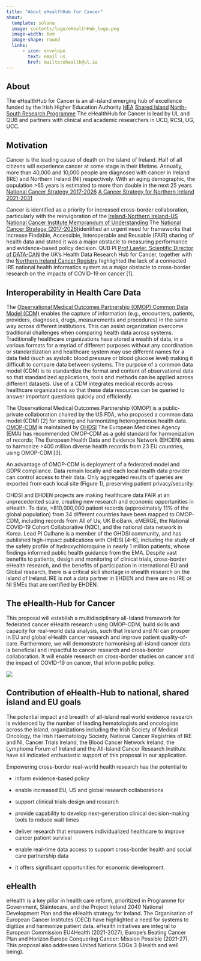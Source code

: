 ```yaml
---
title: "About eHealthHub for Cancer"
about:
  template: solana
  image: contents/logo/eHealthHub_logo.png
  image-width: 6em
  image-shape: round
  links:
      - icon: envelope
        text: email us
        href: mailto:ehealth@ul.ie
---
```


## About

The eHealthHub for Cancer is an all-island emerging hub of excellence funded by the Irish Higher Education Authority [HEA](https://hea.ie/) [Shared Island](https://www.gov.ie/en/campaigns/c3417-shared-island/) [North-South Research Programme](https://hea.ie/2021/08/09/hea-launch-e40-million-north-south-research-programme-2021/) The eHealthHub for Cancer is lead by UL and QUB and partners with clinical and academic researchers in UCD, RCSI, UG, UCC.

## Motivation

Cancer is the leading cause of death on the island of Ireland. Half of all citizens will experience cancer at some stage in their lifetime. Annually, more than 40,000 and 10,000 people are diagnosed with cancer in Ireland (IRE) and Northern Ireland (NI) respectively. With an aging demographic, the population \>65 years is estimated to more than double in the next 25 years [National Cancer Strategy 2017-2026](https://assets.gov.ie/9315/6f1592a09583421baa87de3a7e9cb619.pdf) [A Cancer Strategy for Northern Ireland 2021-2031](https://www.northernireland.gov.uk/sites/default/files/consultations/health/doh-cancer-strategy-2021-2031.PDF)

Cancer is identified as a priority for increased cross-border collaboration, particularly with the reinvigoration of the [Ireland-Northern Ireland-US National Cancer Institute Memorandum of Understanding](https://www.cancer.gov/about-nci/organization/cgh/events/ireland-northern-ireland-nci-cancer-consortium-mou) The [National Cancer Strategy (2017-2026)](https://assets.gov.ie/9315/6f1592a09583421baa87de3a7e9cb619.pdf)identified an urgent need for frameworks that increase Findable, Accessible, Interoperable and Reusable (FAIR) sharing of health data and stated it was a major obstacle to measuring performance and evidence-based policy decision. QUB PI [Prof Lawler, Scientific Director of DATA-CAN](https://www.data-can.org.uk/about-us/management-group/professor-mark-lawler/) the UK's Health Data Research Hub for Cancer, together with the [Northern Ireland Cancer Registry](https://www.qub.ac.uk/research-centres/nicr/) highlighted the lack of a connected IRE national health informatics system as a major obstacle to cross-border research on the impacts of COVID-19 on cancer \[1\].

## Interoperability in Health Care Data

The [Observational Medical Outcomes Partnership (OMOP) Common Data Model (CDM)](https://www.ohdsi.org/data-standardization/the-common-data-model/) enables the capture of information (e.g., encounters, patients, providers, diagnoses, drugs, measurements and procedures) in the same way across different institutions. This can assist organization overcome traditional challenges when comparing health data across systems. Traditionally healthcare organizations have stored a wealth of data, in a various formats for a myriad of different purposes without any coordination or standardization and healthcare system may use different names for a data field (such as systolic blood pressure or blood glucose level) making it difficult to compare data between systems. The purpose of a common data model (CDM) is to standardize the format and content of observational data so that standardized applications, tools and methods can be applied across different datasets. Use of a CDM integrates medical records across healthcare organizations so that these data resources can be queried to answer important questions quickly and efficiently.

The Observational Medical Outcomes Partnership (OMOP) is a public-private collaboration chaired by the US FDA, who proposed a common data model (CDM) \[2\] for storing and harmonizing heterogeneous health data. [OMOP-CDM](https://www.ohdsi.org/data-standardization/the-common-data-model/) is maintained by [OHDSI](https://www.ohdsi.org/) The European Medicines Agency (EMA) has recommended OMOP-CDM as a gold standard for harmonization of records; The European Health Data and Evidence Network (EHDEN) aims to harmonize \>400 million diverse health records from 23 EU countries, using OMOP-CDM \[3\].

An advantage of OMOP-CDM is deployment of a federated model and GDPR compliance. Data remain locally and each local health data provider can control access to their data. Only aggregated results of queries are exported from each local site (Figure 1), preserving patient privacy/security.

OHDSI and EHDEN projects are making healthcare data FAIR at an unprecedented scale, creating new research and economic opportunities in eHealth. To date, \>810,000,000 patient records (approximately 11% of the global population) from 34 different countries have been mapped to OMOP-CDM, including records from All of Us, UK BioBank, eMERGE, the National COVID-19 Cohort Collaborative (N3C), and the national data network in Korea. Lead PI Culhane is a member of the OHDSI community, and has published high-impact publications with OHDSI \[4--6\], including the study of the safety profile of hydroxychloroquine in nearly 1 million patients, whose findings informed public health guidance from the EMA. Despite vast benefits to patients, design and monitoring of clinical trials, cross-border eHealth research, and the benefits of participation in international EU and Global research, there is a critical skill shortage in ehealth research on the island of Ireland. IRE is not a data partner in EHDEN and there are no IRE or NI SMEs that are certified by EHDEN.

## The eHealth-Hub for Cancer

This proposal will establish a multidisciplinary all-Island framework for federated cancer eHealth research using OMOP-CDM, build skills and capacity for real-world data analysis, such that Ireland and NI can prosper in EU and global eHealth cancer research and improve patient quality-of-care. Furthermore, we will demonstrate harmonising all-island cancer data is beneficial and impactful to cancer research and cross-border collaboration. It will enable research on cross-border studies on cancer and the impact of COVID-19 on cancer, that inform public policy.

![](contents/photos/img/eHealth_hub/Slide2.jpeg)

## Contribution of eHealth-Hub to national, shared island and EU goals

The potential impact and breadth of all-island real world evidence research is evidenced by the number of leading hematologists and oncologists across the island, organizations including the Irish Society of Medical Oncology, the Irish Haematology Society, National Cancer Registries of IRE and NI, Cancer Trials Ireland, the Blood Cancer Network Ireland, the Lymphoma Forum of Ireland and the All-Island Cancer Research Institute have all indicated enthusiastic support of this proposal in our application.

Empowering cross-border real-world health research has the potential to

-   inform evidence-based policy

-   enable increased EU, US and global research collaborations

-   support clinical trials design and research

-   provide capability to develop next-generation clinical decision-making tools to reduce wait times

-   deliver research that empowers individualized healthcare to improve cancer patient survival

-   enable real-time data access to support cross-border health and social care partnership data

-   it offers significant opportunities for economic development.

## eHealth 

eHealth is a key pillar in health care reform, prioritized in Programme for Government, Sláintecare, and the Project Ireland 2040 National Development Plan and the eHealth strategy for Ireland. The Organisation of European Cancer Institutes (OECI) have highlighted a need for systems to digitize and harmonize patient data. eHealth initiatives are integral to European Commission EU4Health (2021-2027), Europe's Beating Cancer Plan and Horizon Europe Conquering Cancer: Mission Possible (2021-27). This proposal also addresses United Nations SDGs 3 (Health and well being).
